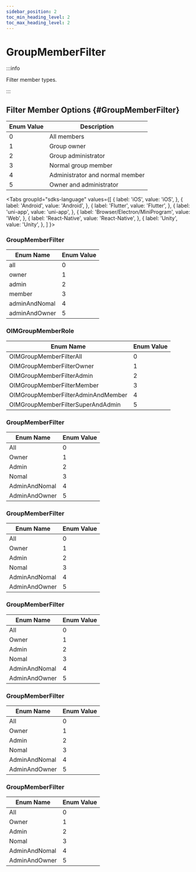 ```yaml
---
sidebar_position: 2
toc_min_heading_level: 2
toc_max_heading_level: 2
---
```


# GroupMemberFilter

:::info

Filter member types.

:::

## Filter Member Options {#GroupMemberFilter}

| Enum Value | Description                |
| ---------- | -------------------------- |
| 0          | All members                |
| 1          | Group owner                |
| 2          | Group administrator        |
| 3          | Normal group member        |
| 4          | Administrator and normal member |
| 5          | Owner and administrator    |

<Tabs
groupId="sdks-language"
values={[
{ label: 'iOS', value: 'iOS', },
{ label: 'Android', value: 'Android', },
{ label: 'Flutter', value: 'Flutter', },
{ label: 'uni-app', value: 'uni-app', },
{ label: 'Browser/Electron/MiniProgram', value: 'Web', },
{ label: 'React-Native', value: 'React-Native', },
{ label: 'Unity', value: 'Unity', },
]
}>

<TabItem value="Flutter">

### GroupMemberFilter

| Enum Name       | Enum Value |
| --------------- | ---------- |
| all             | 0          |
| owner           | 1          |
| admin           | 2          |
| member          | 3          |
| adminAndNomal   | 4          |
| adminAndOwner   | 5          |

</TabItem>

<TabItem value="iOS">

### OIMGroupMemberRole

| Enum Name                       | Enum Value |
| ------------------------------- | ---------- |
| OIMGroupMemberFilterAll         | 0          |
| OIMGroupMemberFilterOwner       | 1          |
| OIMGroupMemberFilterAdmin       | 2          |
| OIMGroupMemberFilterMember      | 3          |
| OIMGroupMemberFilterAdminAndMember | 4      |
| OIMGroupMemberFilterSuperAndAdmin | 5      |

</TabItem>

<TabItem value="Android">

### GroupMemberFilter

| Enum Name       | Enum Value |
| --------------- | ---------- |
| All             | 0          |
| Owner           | 1          |
| Admin           | 2          |
| Nomal           | 3          |
| AdminAndNomal   | 4          |
| AdminAndOwner   | 5          |

</TabItem>

<TabItem value="Web">

### GroupMemberFilter

| Enum Name       | Enum Value |
| --------------- | ---------- |
| All             | 0          |
| Owner           | 1          |
| Admin           | 2          |
| Nomal           | 3          |
| AdminAndNomal   | 4          |
| AdminAndOwner   | 5          |

</TabItem>

<TabItem value="uni-app">

### GroupMemberFilter

| Enum Name       | Enum Value |
| --------------- | ---------- |
| All             | 0          |
| Owner           | 1          |
| Admin           | 2          |
| Nomal           | 3          |
| AdminAndNomal   | 4          |
| AdminAndOwner   | 5          |

</TabItem>

<TabItem value="React-Native">

### GroupMemberFilter

| Enum Name       | Enum Value |
| --------------- | ---------- |
| All             | 0          |
| Owner           | 1          |
| Admin           | 2          |
| Nomal           | 3          |
| AdminAndNomal   | 4          |
| AdminAndOwner   | 5          |

</TabItem>

<TabItem value="Unity">

### GroupMemberFilter

| Enum Name       | Enum Value |
| ------------- | ------ |
| All           | 0      |
| Owner         | 1      |
| Admin         | 2      |
| Nomal         | 3      |
| AdminAndNomal | 4      |
| AdminAndOwner | 5      |

</TabItem>

</Tabs>